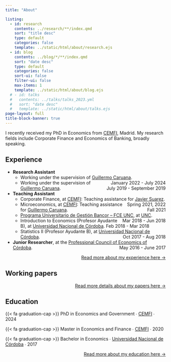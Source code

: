 ```yaml
---
title: "About"

listing:
  - id: research
    contents: ../research/**/index.qmd
    sort: "title desc"
    type: default
    categories: false
    template: ../static/html/about/research.ejs
  - id: blog
    contents: ../blog/*/**/index.qmd
    sort: "date desc"
    type: default
    categories: false
    sort-ui: false
    filter-ui: false
    max-items: 1
    template: ../static/html/about/blog.ejs
  # - id: talks
  #   contents: ../talks/talks_2023.yml
  #   sort: "date desc"
  #   template: ../static/html/about/talks.ejs
page-layout: full
title-block-banner: true
---
```


I recently received my PhD in Economics from [CEMFI](https://www.cemfi.es/){target="_blank"}, Madrid. My research fields include Corporate Finance and Economics of Banking, broadly speaking.

## Experience

- **Research Assistant**
  - Working under the supervision of [Guillermo Caruana](https://www.cemfi.es/~caruana){target="_blank"}. [January 2022 - July 2024]{style="float:right"}  
  - Working under the supervision of [Guillermo Caruana](https://www.cemfi.es/~caruana){target="_blank"}. [July 2019 - September 2019]{style="float:right"}  
- **Teaching Assistant**
  - Corporate Finance, at [CEMFI](https://www.cemfi.es/){target="_blank"}: Teaching assistance for [Javier Suarez](https://www.cemfi.es/~suarez){target="_blank"}. [Spring 2021, 2022]{style="float:right"}
  - Microeconomics, at [CEMFI](https://www.cemfi.es/): Teaching assistance for [Guillermo Caruana](https://www.cemfi.es/~caruana){target="_blank"}. [Fall 2021]{style="float:right"}
  - [Programa Universitario de Gestión Bancor – FCE UNC](https://www.eco.unc.edu.ar/mas-noticias/finalizo-el-programa-universitario-de-gestion-bancor), at [UNC](https://www.eco.unc.edu.ar/){target="_blank"}. [Mar 2018 - Jun 2018]{style="float:right"}  
  - Introduction to Economics (Profesor Ayudante B), at [Universidad Nacional de Córdoba](https://www.eco.unc.edu.ar/){target="_blank"}.  Feb 2018 - Mar 2018
  - Statistics II (Profesor Ayudante B), at [Universidad Nacional de Córdoba](https://www.eco.unc.edu.ar/){target="_blank"}. [Oct 2017 - Aug 2018]{style="float:right"}
- **Junior Researcher**, at the [Professional Council of Economics of Córdoba](https://cpcecba.org.ar){target="_blank"}. [May 2016 - June 2017]{style="float:right"}  

::: {style="text-align: right"}
[Read more about my experience here →](../experience)
:::




## Working papers

:::{#research}
:::

::: {style="text-align: right"}
[Read more details about my papers here →](../research)
:::

## Education

{{< fa graduation-cap >}} PhD in Economics and Government &#8729; [CEMFI](https://www.cemfi.es/)  &#8729;  2024

{{< fa graduation-cap >}} Master in Economics and Finance  &#8729; [CEMFI](https://www.cemfi.es/)  &#8729;  2020

{{< fa graduation-cap >}} Bachelor in Economics  &#8729; [Universidad Nacional de Córdoba](https://www.eco.unc.edu.ar/)  &#8729;  2017

::: {style="text-align: right"}
[Read more about my education here →](../education)
:::


